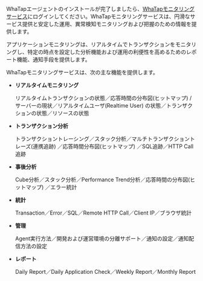 WhaTapエージェントのインストールが完了しましたら、[WhaTapモニタリングサービス](https://service.whatap.io)にログインしてください。WhaTapモニタリングサービスは、円滑なサービス提供と安定した運用、異常検知モニタリングおよび把握のための情報を提供します。

アプリケーションモニタリングは、リアルタイムでトランザクションをモニタリングし、特定の時点を設定した分析機能および運用の利便性を高めるためのレポート機能、通知手段を提供します。

WhaTapモニタリングサービスは、次の主な機能を提供します。

-   **リアルタイムモニタリング**

      リアルタイムトランザクションの状態／応答時間の分布図(ヒットマップ) / サーバーの現状／リアルタイムユーザ(Realtime User) の状態／トランザクションの状態／リソースの状態

-   **トランザクション分析**

      トランザクショントレーシング／スタック分析／マルチトランザクショントレーズ(連携追跡) ／応答時間分布図(ヒットマップ) ／SQL追跡／HTTP Call追跡

-   **事後分析**

      Cube分析／スタック分析／Performance Trend分析／応答時間の分布図(ヒットマップ) ／エラー統計

-   **統計**

      Transaction／Error／SQL／Remote HTTP Call／Client IP／ブラウザ統計

-   **管理**

      Agent実行方法／開発および運営環境の分離サポート／通知の設定／通知配信方法の設定

-   **レポート**

      Daily Report／Daily Application Check／Weekly Report／Monthly Report
